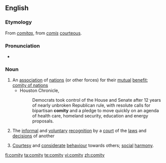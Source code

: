==English==

===Etymology===
From {{etyl|la}} ''[[comitas]]'', from ''[[comis]]'' [[courteous]].

===Pronunciation===
* {{IPA|/'kɒmɪti/}}

===Noun===
{{en-noun|comities}}

# An [[association]] of [[nation]]s (or other forces) for their [[mutual]] [[benefit]]; [[comity of nations]]
#* Houston Chronicle,
#*: Democrats took control of the House and Senate after 12 years of nearly unbroken Republican rule, with resolute calls for bipartisan '''comity''' and a pledge to move quickly on an agenda of health care, homeland security, education and energy proposals.
# {{law}} The [[informal]] and [[voluntary]] [[recognition]] by a [[court]] of the [[law]]s and [[decision]]s of another
# [[courtesy|Courtesy]] and [[considerate]] [[behaviour]] towards others; [[social]] [[harmony]].

[[fi:comity]]
[[ta:comity]]
[[te:comity]]
[[vi:comity]]
[[zh:comity]]